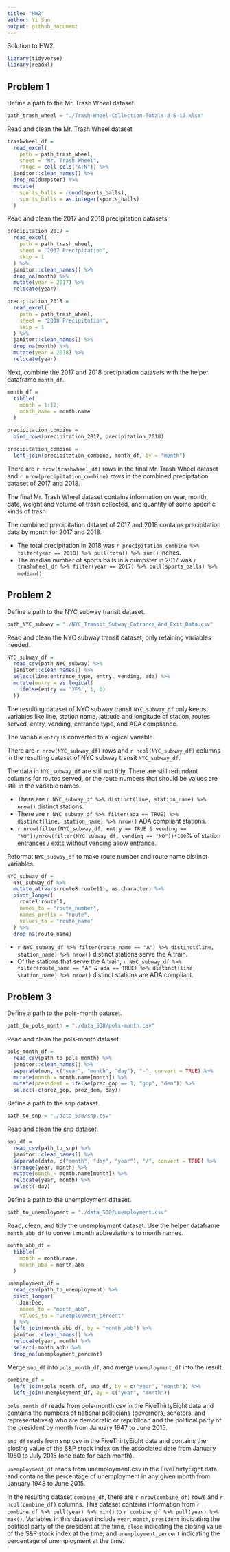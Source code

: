 ```yaml
---
title: "HW2"
author: Yi Sun
output: github_document
---
```


Solution to HW2.

```r
library(tidyverse)
library(readxl)
```

## Problem 1

Define a path to the Mr. Trash Wheel dataset.

```r
path_trash_wheel = "./Trash-Wheel-Collection-Totals-8-6-19.xlsx"
```


Read and clean the Mr. Trash Wheel dataset

```r
trashwheel_df = 
  read_excel(
    path = path_trash_wheel, 
    sheet = "Mr. Trash Wheel", 
    range = cell_cols("A:N")) %>% 
  janitor::clean_names() %>% 
  drop_na(dumpster) %>% 
  mutate(
    sports_balls = round(sports_balls),
    sports_balls = as.integer(sports_balls)
  )
```

Read and clean the 2017 and 2018 precipitation datasets.

```r
precipitation_2017 = 
  read_excel(
    path = path_trash_wheel, 
    sheet = "2017 Precipitation", 
    skip = 1
  ) %>% 
  janitor::clean_names() %>% 
  drop_na(month) %>% 
  mutate(year = 2017) %>% 
  relocate(year)

precipitation_2018 = 
  read_excel(
    path = path_trash_wheel, 
    sheet = "2018 Precipitation", 
    skip = 1
  ) %>% 
  janitor::clean_names() %>% 
  drop_na(month) %>% 
  mutate(year = 2018) %>% 
  relocate(year)
```

Next, combine the 2017 and 2018 precipitation datasets with the helper dataframe `month_df`.

```r
month_df = 
  tibble(
    month = 1:12,
    month_name = month.name
  )

precipitation_combine = 
  bind_rows(precipitation_2017, precipitation_2018)

precipitation_combine = 
  left_join(precipitation_combine, month_df, by = "month")
```

There are `r nrow(trashwheel_df)` rows in the final Mr. Trash Wheel dataset and `r nrow(precipitation_combine)` rows in the combined precipitation dataset of 2017 and 2018. 

The final Mr. Trash Wheel dataset contains information on year, month, date, weight and volume of trash collected, and quantity of some specific kinds of trash. 

The combined precipitation dataset of 2017 and 2018 contains precipitation data by month for 2017 and 2018. 

* The total precipitation in 2018 was `r precipitation_combine %>% filter(year == 2018) %>% pull(total) %>% sum()` inches.
* The median number of sports balls in a dumpster in 2017 was `r trashwheel_df %>% filter(year == 2017) %>% pull(sports_balls) %>% median()`.

## Problem 2

Define a path to the NYC subway transit dataset.

```r
path_NYC_subway = "./NYC_Transit_Subway_Entrance_And_Exit_Data.csv"
```

Read and clean the NYC subway transit dataset, only retaining variables needed.

```r
NYC_subway_df = 
  read_csv(path_NYC_subway) %>% 
  janitor::clean_names() %>% 
  select(line:entrance_type, entry, vending, ada) %>% 
  mutate(entry = as.logical(
    ifelse(entry == "YES", 1, 0)
  ))
```

The resulting dataset of NYC subway transit `NYC_subway_df` only keeps variables like line, station name, latitude and longitude of station, routes served, entry, vending, entrance type, and ADA compliance.

The variable `entry` is converted to a logical variable.

There are `r nrow(NYC_subway_df)` rows and `r ncol(NYC_subway_df)` columns in the resulting dataset of NYC subway transit `NYC_subway_df`.

The data in `NYC_subway_df` are still not tidy. There are still redundant columns for routes served, or the route numbers that should be values are still in the variable names.

* There are `r NYC_subway_df %>% distinct(line, station_name) %>% nrow()` distinct stations.
* There are `r NYC_subway_df %>% filter(ada == TRUE) %>% distinct(line, station_name) %>% nrow()` ADA compliant stations.
* `r nrow(filter(NYC_subway_df, entry == TRUE & vending == "NO"))/nrow(filter(NYC_subway_df, vending == "NO"))*100`% of station entrances / exits without vending allow entrance.

Reformat `NYC_subway_df` to make route number and route name distinct variables.

```r
NYC_subway_df = 
  NYC_subway_df %>% 
  mutate_at(vars(route8:route11), as.character) %>% 
  pivot_longer(
    route1:route11,
    names_to = "route_number",
    names_prefix = "route",
    values_to = "route_name"
  ) %>% 
  drop_na(route_name)
```

* `r NYC_subway_df %>% filter(route_name == "A") %>% distinct(line, station_name) %>% nrow()` distinct stations serve the A train.
* Of the stations that serve the A train, `r NYC_subway_df %>% filter(route_name == "A" & ada == TRUE) %>% distinct(line, station_name) %>% nrow()` distinct stations are ADA compliant.

## Problem 3

Define a path to the pols-month dataset.

```r
path_to_pols_month = "./data_538/pols-month.csv"
```

Read and clean the pols-month dataset.

```r
pols_month_df = 
  read_csv(path_to_pols_month) %>% 
  janitor::clean_names() %>% 
  separate(mon, c("year", "month", "day"), "-", convert = TRUE) %>% 
  mutate(month = month.name[month]) %>% 
  mutate(president = ifelse(prez_gop == 1, "gop", "dem")) %>% 
  select(-c(prez_gop, prez_dem, day))
```

Define a path to the snp dataset.

```r
path_to_snp = "./data_538/snp.csv"
```

Read and clean the snp dataset.

```r
snp_df = 
  read_csv(path_to_snp) %>% 
  janitor::clean_names() %>% 
  separate(date, c("month", "day", "year"), "/", convert = TRUE) %>% 
  arrange(year, month) %>% 
  mutate(month = month.name[month]) %>% 
  relocate(year, month) %>% 
  select(-day)
```

Define a path to the unemployment dataset.

```r
path_to_unemployment = "./data_538/unemployment.csv"
```

Read, clean, and tidy the unemployment dataset. Use the helper dataframe `month_abb_df` to convert month abbreviations to month names.

```r
month_abb_df = 
  tibble(
    month = month.name,
    month_abb = month.abb
  )

unemployment_df = 
  read_csv(path_to_unemployment) %>% 
  pivot_longer(
    Jan:Dec,
    names_to = "month_abb",
    values_to = "unemployment_percent"
  ) %>% 
  left_join(month_abb_df, by = "month_abb") %>% 
  janitor::clean_names() %>% 
  relocate(year, month) %>% 
  select(-month_abb) %>% 
  drop_na(unemployment_percent)
```

Merge `snp_df` into `pols_month_df`, and merge `unemployment_df` into the result.

```r
combine_df = 
  left_join(pols_month_df, snp_df, by = c("year", "month")) %>% 
  left_join(unemployment_df, by = c("year", "month"))
```

`pols_month_df` reads from pols-month.csv in the FiveThirtyEight data and contains the numbers of national politicians (governors, senators, and representatives) who are democratic or republican and the political party of the president by month from January 1947 to June 2015.

`snp_df` reads from snp.csv in the FiveThirtyEight data and contains the closing value of the S&P stock index on the associated date from January 1950 to July 2015 (one date for each month).

`unemployment_df` reads from unemployment.csv in the FiveThirtyEight data and contains the percentage of unemployment in any given month from January 1948 to June 2015.

In the resulting dataset `combine_df`, there are `r nrow(combine_df)` rows and `r ncol(combine_df)` columns. This dataset contains information from `r combine_df %>% pull(year) %>% min()` to `r combine_df %>% pull(year) %>% max()`. Variables in this dataset include `year`, `month`, `president` indicating the political party of the president at the time, `close` indicating the closing value of the S&P stock index at the time, and `unemployment_percent` indicating the percentage of unemployment at the time.
